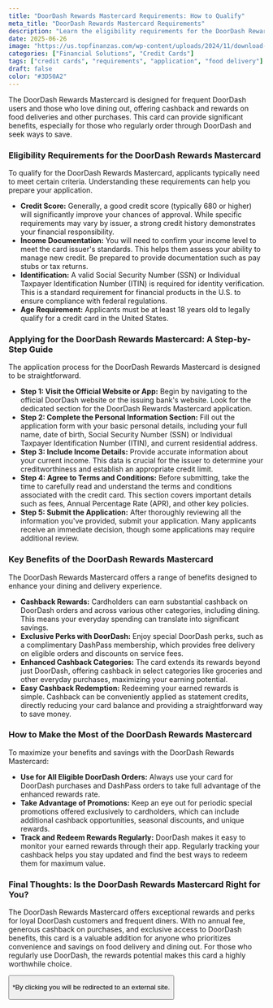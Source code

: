 ```yaml
---
title: "DoorDash Rewards Mastercard Requirements: How to Qualify"
meta_title: "DoorDash Rewards Mastercard Requirements"
description: "Learn the eligibility requirements for the DoorDash Rewards Mastercard, including credit score, income, and identification. Apply to unlock exclusive rewards."
date: 2025-06-26
image: "https://us.topfinanzas.com/wp-content/uploads/2024/11/download-3.webp"
categories: ["Financial Solutions", "Credit Cards"]
tags: ["credit cards", "requirements", "application", "food delivery"]
draft: false
color: "#3D50A2"
---
```


The DoorDash Rewards Mastercard is designed for frequent DoorDash users and those who love dining out, offering cashback and rewards on food deliveries and other purchases. This card can provide significant benefits, especially for those who regularly order through DoorDash and seek ways to save.

### Eligibility Requirements for the DoorDash Rewards Mastercard

To qualify for the DoorDash Rewards Mastercard, applicants typically need to meet certain criteria. Understanding these requirements can help you prepare your application.

* **Credit Score:** Generally, a good credit score (typically 680 or higher) will significantly improve your chances of approval. While specific requirements may vary by issuer, a strong credit history demonstrates your financial responsibility.
* **Income Documentation:** You will need to confirm your income level to meet the card issuer's standards. This helps them assess your ability to manage new credit. Be prepared to provide documentation such as pay stubs or tax returns.
* **Identification:** A valid Social Security Number (SSN) or Individual Taxpayer Identification Number (ITIN) is required for identity verification. This is a standard requirement for financial products in the U.S. to ensure compliance with federal regulations.
* **Age Requirement:** Applicants must be at least 18 years old to legally qualify for a credit card in the United States.

### Applying for the DoorDash Rewards Mastercard: A Step-by-Step Guide

The application process for the DoorDash Rewards Mastercard is designed to be straightforward.

* **Step 1: Visit the Official Website or App:** Begin by navigating to the official DoorDash website or the issuing bank's website. Look for the dedicated section for the DoorDash Rewards Mastercard application.
* **Step 2: Complete the Personal Information Section:** Fill out the application form with your basic personal details, including your full name, date of birth, Social Security Number (SSN) or Individual Taxpayer Identification Number (ITIN), and current residential address.
* **Step 3: Include Income Details:** Provide accurate information about your current income. This data is crucial for the issuer to determine your creditworthiness and establish an appropriate credit limit.
* **Step 4: Agree to Terms and Conditions:** Before submitting, take the time to carefully read and understand the terms and conditions associated with the credit card. This section covers important details such as fees, Annual Percentage Rate (APR), and other key policies.
* **Step 5: Submit the Application:** After thoroughly reviewing all the information you've provided, submit your application. Many applicants receive an immediate decision, though some applications may require additional review.

### Key Benefits of the DoorDash Rewards Mastercard

The DoorDash Rewards Mastercard offers a range of benefits designed to enhance your dining and delivery experience.

* **Cashback Rewards:** Cardholders can earn substantial cashback on DoorDash orders and across various other categories, including dining. This means your everyday spending can translate into significant savings.
* **Exclusive Perks with DoorDash:** Enjoy special DoorDash perks, such as a complimentary DashPass membership, which provides free delivery on eligible orders and discounts on service fees.
* **Enhanced Cashback Categories:** The card extends its rewards beyond just DoorDash, offering cashback in select categories like groceries and other everyday purchases, maximizing your earning potential.
* **Easy Cashback Redemption:** Redeeming your earned rewards is simple. Cashback can be conveniently applied as statement credits, directly reducing your card balance and providing a straightforward way to save money.

### How to Make the Most of the DoorDash Rewards Mastercard

To maximize your benefits and savings with the DoorDash Rewards Mastercard:

* **Use for All Eligible DoorDash Orders:** Always use your card for DoorDash purchases and DashPass orders to take full advantage of the enhanced rewards rate.
* **Take Advantage of Promotions:** Keep an eye out for periodic special promotions offered exclusively to cardholders, which can include additional cashback opportunities, seasonal discounts, and unique rewards.
* **Track and Redeem Rewards Regularly:** DoorDash makes it easy to monitor your earned rewards through their app. Regularly tracking your cashback helps you stay updated and find the best ways to redeem them for maximum value.

### Final Thoughts: Is the DoorDash Rewards Mastercard Right for You?

The DoorDash Rewards Mastercard offers exceptional rewards and perks for loyal DoorDash customers and frequent diners. With no annual fee, generous cashback on purchases, and exclusive access to DoorDash benefits, this card is a valuable addition for anyone who prioritizes convenience and savings on food delivery and dining out. For those who regularly use DoorDash, the rewards potential makes this card a highly worthwhile choice.

<Button label="Apply on Official Site" link="https://creditcards.chase.com/cash-back-credit-cards/doordash" />

<p class="text-sm mt-2">*By clicking you will be redirected to an external site.</p>
